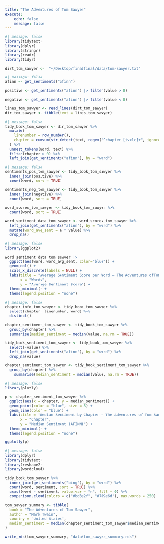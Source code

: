 ```yaml
---
title: "The Adventures of Tom Sawyer"
execute:
    echo: false
    message: false
---
```


```r
#| message: false
library(tidytext)
library(dplyr)
library(stringr)
library(readr)
library(tidyr)
```
```r
dirt_tom_sawyer <-  "~/Desktop/finalfinal/data/tom-sawyer.txt"
```

```r
#| message: false
afinn <- get_sentiments("afinn")

positive <- get_sentiments("afinn") |> filter(value > 0)

negative <- get_sentiments("afinn") |> filter(value < 0)

lines_tom_sawyer <- read_lines(dirt_tom_sawyer) 
dir_tom_sawyer <- tibble(text = lines_tom_sawyer)
```

```r
#| message: false
tidy_book_tom_sawyer <- dir_tom_sawyer %>%
  mutate(
    linenumber = row_number(),
    chapter = cumsum(str_detect(text, regex("^chapter [ivxlc]+", ignore_case = TRUE)))
  ) %>%
  unnest_tokens(word, text) %>%
  filter(chapter > 0) %>%
  left_join(get_sentiments("afinn"), by = "word")
```

```r
#| message: false
sentiments_pos_tom_sawyer <- tidy_book_tom_sawyer %>%
  inner_join(positive) %>%
  count(word, sort = TRUE)

sentiments_neg_tom_sawyer <- tidy_book_tom_sawyer %>%
  inner_join(negative) %>%
  count(word, sort = TRUE)

word_scores_tom_sawyer <- tidy_book_tom_sawyer %>%
  count(word, sort = TRUE)

word_sentiment_data_tom_sawyer <- word_scores_tom_sawyer %>%
  left_join(get_sentiments("afinn"), by = "word") %>%
  mutate(word_avg_sent = n * value) %>%
  drop_na()
```


```r
#| message: false
library(ggplot2)

word_sentiment_data_tom_sawyer |> 
  ggplot(aes(word, word_avg_sent, color="blue")) + 
  geom_col() + 
  scale_x_discrete(labels = NULL) + 
  labs(title = "Average Sentiment Score per Word – The Adventures ofTom Sawyer",
       x = "Words",
       y = "Average Sentiment Score") + 
  theme_minimal() + 
  theme(legend.position = "none")
```

```r
#| message: false
chapter_info_tom_sawyer <- tidy_book_tom_sawyer %>%
  select(chapter, linenumber, word) %>% 
  distinct()

chapter_sentiment_tom_sawyer <- tidy_book_tom_sawyer %>%
  group_by(chapter) %>%
  summarise(median_sentiment = median(value, na.rm = TRUE))

tidy_book_sentiment_tom_sawyer <- tidy_book_tom_sawyer %>%
  select(-value) %>%  
  left_join(get_sentiments("afinn"), by = "word") %>%
  drop_na(value)

chapter_sentiment_tom_sawyer <- tidy_book_sentiment_tom_sawyer %>%
  group_by(chapter) %>%
    summarise(median_sentiment = median(value, na.rm = TRUE))
```

```r
#| message: false
library(plotly)

p <- chapter_sentiment_tom_sawyer %>%
  ggplot(aes(x = chapter, y = median_sentiment)) +
  geom_point(color = "blue", size = 3) +
  geom_line(color = "blue") +
  labs(title = "Median Sentiment by Chapter – The Adventures of Tom Sawyer",
       x = "Chapter",
       y = "Median Sentiment (AFINN)") + 
  theme_minimal() +
  theme(legend.position = "none")

ggplotly(p)
```

```r
#| message: false
library(dplyr)
library(tidytext)
library(reshape2)
library(wordcloud)

tidy_book_tom_sawyer %>%
  inner_join(get_sentiments("bing"), by = "word") %>%
  count(word, sentiment, sort = TRUE) %>%
  acast(word ~ sentiment, value.var = "n", fill = 0) %>%
  comparison.cloud(colors = c("#bd3e2f", "#769e6d"), max.words = 250)
```

```r
tom_sawyer_summary <- tibble(
  book = "The Adventures of Tom Sawyer",
  author = "Mark Twain",
  country = "United States",
  median_sentiment = median(chapter_sentiment_tom_sawyer$median_sentiment, na.rm = TRUE)
)

write_rds(tom_sawyer_summary, "data/tom_sawyer_summary.rds")
```

